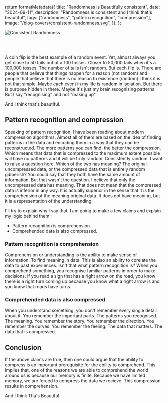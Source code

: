 
  return formatMetadata({
    title: "Randomness is Beautifully consistent",
    date: "2024-09-11",
    description: "Randomness is consistent and I think that's beautiful",
    tags: ["randomness", "pattern recognition", "compression"],
    image: "/blog-covers/consistent-randomness.svg",
  });
};

![Consistent Randomness](/blog-covers/consistent-randomness.svg)

<br />
<br />

A coin flip is the best example of a random event. Yet, almost always you get close to 50 tails out of a 100 tosses. Closer to 50,000 tails when it's a 100,000 tosses. The number of tails isn't random. But each flip is. There are people that believe that things happen for a reason (not random) and people that believe that there is no reason to existence (random) I think it is not that simple. Maybe each event in my life is random in isolation. But there is purpose hidden in there. Maybe it's just my brain recognising patterns. But I say "recognising" and not "making up".

And I think that's beautiful.

## Pattern recognition and compression

Speaking of pattern recognition, I have been reading about modern compression algorithms. Almost all of them are based on the idea of finding patterns in the data and encoding them in a way that they can be reconstructed. The more patterns you can find, the better the compression. Which means that data that is compressed to the maximum extent possible will have no patterns and it will be truly random. Consistently random. I want to raise a question here. Which of the two has meaning? The original uncompressed data, or the compressed data that is entirely random gibberish? You could say that they both have the same amount of information. But that wasn't the question. I believe that only the uncompressed data has meaning. That does not mean that the compressed data is inferior in any way. It is actually superior in the sense that it is the comprehension of the meaning original data. It does not have meaning, but it is a representation of the understanding.

I'll try to explain why I say that. I am going to make a few claims and explain my logic behind them:

- Pattern recognition is comprehension.
- Comprehended data is also compressed.

### Pattern recognition is comprehension

Comprehension or understanding is the ability to make sense of information. To find meaning in data. This is also an ability to corelate the data to past experiences. Isn't that what pattern recognition is? When you comprehend something, you recognise familiar patterns in order to make decisions. If you read a sign that has a right arrow on the road, you know there is a right turn coming up because you know what a right arrow is and you know that roads have turns.

### Comprehended data is also compressed

When you understand something, you don't remember every single detail about it. You remember the important parts. The patterns you recognised. The meaning. You remember the story. You remember the direction. You remember the curves. You remember the feeling. The data that matters. The data that is compressed.

## Conclusion

If the above claims are true, then one could argue that the ability to compress is an important prerequisite for the ability to comprehend. This implies that, one of the reasons we are able to comprehend the world around us is because our memory is finite. Because we have limited memory, we are forced to compress the data we recieve. This compression results in comprehension.

And I think Tha's Beautiful
